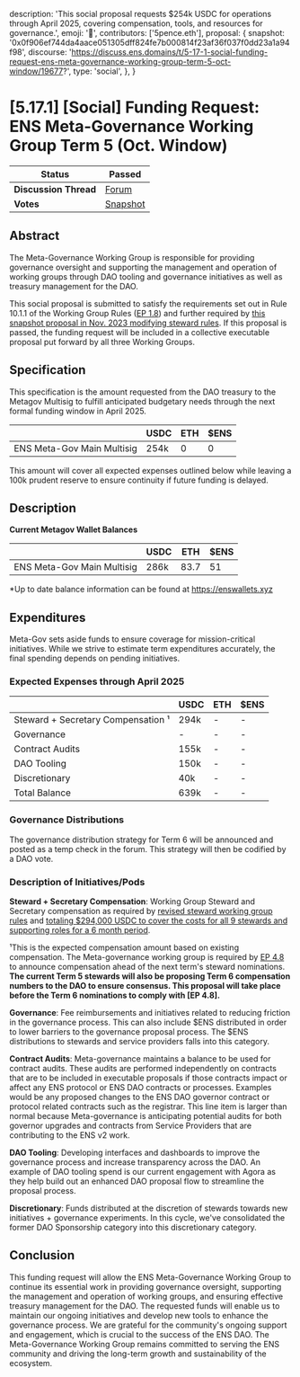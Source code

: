  description:
    'This social proposal requests $254k USDC for operations through April 2025, covering compensation, tools, and resources for governance.',
  emoji: '📖',
  contributors: ['5pence.eth'],
  proposal: {
    snapshot:
      '0x0f906ef744da4aace051305dff824fe7b000814f23af36f037f0dd23a1a94f98',
    discourse:
      'https://discuss.ens.domains/t/5-17-1-social-funding-request-ens-meta-governance-working-group-term-5-oct-window/19677?',
    type: 'social',
  },
}

# [5.17.1] [Social] Funding Request: ENS Meta-Governance Working Group Term 5 (Oct. Window)

| **Status**            | Passed                                                                                                                         |
| --------------------- | ------------------------------------------------------------------------------------------------------------------------------ |
| **Discussion Thread** | [Forum](https://discuss.ens.domains/t/5-17-1-social-funding-request-ens-meta-governance-working-group-term-5-oct-window/19677) |
| **Votes**             | [Snapshot](https://snapshot.box/#/s:ens.eth/proposal/0x0f906ef744da4aace051305dff824fe7b000814f23af36f037f0dd23a1a94f98)       |

## Abstract

The Meta-Governance Working Group is responsible for providing governance oversight and supporting the management and operation of working groups through DAO tooling and governance initiatives as well as treasury management for the DAO.

This social proposal is submitted to satisfy the requirements set out in Rule 10.1.1 of the Working Group Rules ([EP 1.8](/dao/proposals/1.8)) and further required by [this snapshot proposal in Nov. 2023 modifying steward rules](https://snapshot.org/#/ens.eth/proposal/0x26a5c8dec547837495707e70446d1e7cd874a91f75753c602998f6e70083a266). If this proposal is passed, the funding request will be included in a collective executable proposal put forward by all three Working Groups.

## Specification

This specification is the amount requested from the DAO treasury to the Metagov Multisig to fulfill anticipated budgetary needs through the next formal funding window in April 2025.

|                            | USDC | ETH | $ENS |
| -------------------------- | ---- | --- | ---- |
| ENS Meta-Gov Main Multisig | 254k | 0   | 0    |

This amount will cover all expected expenses outlined below while leaving a 100k prudent reserve to ensure continuity if future funding is delayed.

## Description

**Current Metagov Wallet Balances**

|                            | USDC | ETH  | $ENS |
| -------------------------- | ---- | ---- | ---- |
| ENS Meta-Gov Main Multisig | 286k | 83.7 | 51   |

\*Up to date balance information can be found at https://enswallets.xyz

## Expenditures

Meta-Gov sets aside funds to ensure coverage for mission-critical initiatives. While we strive to estimate term expenditures accurately, the final spending depends on pending initiatives.

### Expected Expenses through April 2025

|                                    | USDC | ETH | $ENS |
| ---------------------------------- | ---- | --- | ---- |
| Steward + Secretary Compensation ¹ | 294k | -   | -    |
| Governance                         | -    | -   | -    |
| Contract Audits                    | 155k | -   | -    |
| DAO Tooling                        | 150k | -   | -    |
| Discretionary                      | 40k  | -   | -    |
| Total Balance                      | 639k | -   | -    |

### Governance Distributions

The governance distribution strategy for Term 6 will be announced and posted as a temp check in the forum. This strategy will then be codified by a DAO vote.

### Description of Initiatives/Pods

**Steward + Secretary Compensation**: Working Group Steward and Secretary compensation as required by [revised steward working group rules](https://snapshot.org/#/ens.eth/proposal/0x26a5c8dec547837495707e70446d1e7cd874a91f75753c602998f6e70083a266) and [totaling $294,000 USDC to cover the costs for all 9 stewards and supporting roles for a 6 month period](https://discuss.ens.domains/t/ens-dao-steward-compensation/18063).

¹This is the expected compensation amount based on existing compensation. The Meta-governance working group is required by [EP 4.8](https://docs.ens.domains/dao/proposals/4.8) to announce compensation ahead of the next term's steward nominations. **The current Term 5 stewards will also be proposing Term 6 compensation numbers to the DAO to ensure consensus. This proposal will take place before the Term 6 nominations to comply with [EP 4.8].**

**Governance**: Fee reimbursements and initiatives related to reducing friction in the governance process. This can also include $ENS distributed in order to lower barriers to the governance proposal process. The $ENS distributions to stewards and service providers falls into this category.

**Contract Audits**: Meta-governance maintains a balance to be used for contract audits. These audits are performed independently on contracts that are to be included in executable proposals if those contracts impact or affect any ENS protocol or ENS DAO contracts or processes. Examples would be any proposed changes to the ENS DAO governor contract or protocol related contracts such as the registrar.
This line item is larger than normal because Meta-governance is anticipating potential audits for both governor upgrades and contracts from Service Providers that are contributing to the ENS v2 work.

**DAO Tooling**: Developing interfaces and dashboards to improve the governance process and increase transparency across the DAO. An example of DAO tooling spend is our current engagement with Agora as they help build out an enhanced DAO proposal flow to streamline the proposal process.

**Discretionary**: Funds distributed at the discretion of stewards towards new initiatives + governance experiments. In this cycle, we've consolidated the former DAO Sponsorship category into this discretionary category.

## Conclusion

This funding request will allow the ENS Meta-Governance Working Group to continue its essential work in providing governance oversight, supporting the management and operation of working groups, and ensuring effective treasury management for the DAO. The requested funds will enable us to maintain our ongoing initiatives and develop new tools to enhance the governance process. We are grateful for the community's ongoing support and engagement, which is crucial to the success of the ENS DAO. The Meta-Governance Working Group remains committed to serving the ENS community and driving the long-term growth and sustainability of the ecosystem.
